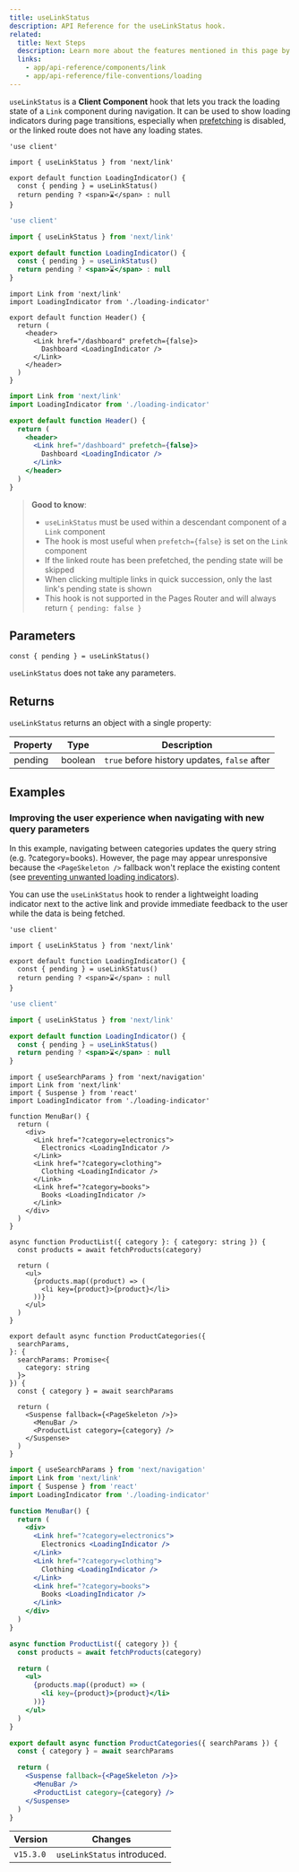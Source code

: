 ```yaml
---
title: useLinkStatus
description: API Reference for the useLinkStatus hook.
related:
  title: Next Steps
  description: Learn more about the features mentioned in this page by reading the API Reference.
  links:
    - app/api-reference/components/link
    - app/api-reference/file-conventions/loading
---
```


`useLinkStatus` is a **Client Component** hook that lets you track the loading state of a `Link` component during navigation. It can be used to show loading indicators during page transitions, especially when [prefetching](/docs/app/building-your-application/routing/linking-and-navigating#2-prefetching) is disabled, or the linked route does not have any loading states.

```tsx filename="app/loading-indicator.tsx" switcher
'use client'

import { useLinkStatus } from 'next/link'

export default function LoadingIndicator() {
  const { pending } = useLinkStatus()
  return pending ? <span>⌛</span> : null
}
```

```jsx filename="app/loading-indicator.js" switcher
'use client'

import { useLinkStatus } from 'next/link'

export default function LoadingIndicator() {
  const { pending } = useLinkStatus()
  return pending ? <span>⌛</span> : null
}
```

```tsx filename="app/header.tsx" switcher
import Link from 'next/link'
import LoadingIndicator from './loading-indicator'

export default function Header() {
  return (
    <header>
      <Link href="/dashboard" prefetch={false}>
        Dashboard <LoadingIndicator />
      </Link>
    </header>
  )
}
```

```jsx filename="app/header.js" switcher
import Link from 'next/link'
import LoadingIndicator from './loading-indicator'

export default function Header() {
  return (
    <header>
      <Link href="/dashboard" prefetch={false}>
        Dashboard <LoadingIndicator />
      </Link>
    </header>
  )
}
```

> **Good to know**:
>
> - `useLinkStatus` must be used within a descendant component of a `Link` component
> - The hook is most useful when `prefetch={false}` is set on the `Link` component
> - If the linked route has been prefetched, the pending state will be skipped
> - When clicking multiple links in quick succession, only the last link's pending state is shown
> - This hook is not supported in the Pages Router and will always return `{ pending: false }`

## Parameters

```tsx
const { pending } = useLinkStatus()
```

`useLinkStatus` does not take any parameters.

## Returns

`useLinkStatus` returns an object with a single property:

| Property | Type    | Description                                  |
| -------- | ------- | -------------------------------------------- |
| pending  | boolean | `true` before history updates, `false` after |

## Examples

### Improving the user experience when navigating with new query parameters

In this example, navigating between categories updates the query string (e.g. ?category=books). However, the page may appear unresponsive because the `<PageSkeleton />` fallback won't replace the existing content (see [preventing unwanted loading indicators](https://react.dev/reference/react/useTransition#preventing-unwanted-loading-indicators)).

You can use the `useLinkStatus` hook to render a lightweight loading indicator next to the active link and provide immediate feedback to the user while the data is being fetched.

```tsx filename="app/components/loading-indicator.tsx" switcher
'use client'

import { useLinkStatus } from 'next/link'

export default function LoadingIndicator() {
  const { pending } = useLinkStatus()
  return pending ? <span>⌛</span> : null
}
```

```jsx filename="app/components/loading-indicator.js" switcher
'use client'

import { useLinkStatus } from 'next/link'

export default function LoadingIndicator() {
  const { pending } = useLinkStatus()
  return pending ? <span>⌛</span> : null
}
```

```tsx filename="app/page.tsx" switcher
import { useSearchParams } from 'next/navigation'
import Link from 'next/link'
import { Suspense } from 'react'
import LoadingIndicator from './loading-indicator'

function MenuBar() {
  return (
    <div>
      <Link href="?category=electronics">
        Electronics <LoadingIndicator />
      </Link>
      <Link href="?category=clothing">
        Clothing <LoadingIndicator />
      </Link>
      <Link href="?category=books">
        Books <LoadingIndicator />
      </Link>
    </div>
  )
}

async function ProductList({ category }: { category: string }) {
  const products = await fetchProducts(category)

  return (
    <ul>
      {products.map((product) => (
        <li key={product}>{product}</li>
      ))}
    </ul>
  )
}

export default async function ProductCategories({
  searchParams,
}: {
  searchParams: Promise<{
    category: string
  }>
}) {
  const { category } = await searchParams

  return (
    <Suspense fallback={<PageSkeleton />}>
      <MenuBar />
      <ProductList category={category} />
    </Suspense>
  )
}
```

```jsx filename="app/page.js" switcher
import { useSearchParams } from 'next/navigation'
import Link from 'next/link'
import { Suspense } from 'react'
import LoadingIndicator from './loading-indicator'

function MenuBar() {
  return (
    <div>
      <Link href="?category=electronics">
        Electronics <LoadingIndicator />
      </Link>
      <Link href="?category=clothing">
        Clothing <LoadingIndicator />
      </Link>
      <Link href="?category=books">
        Books <LoadingIndicator />
      </Link>
    </div>
  )
}

async function ProductList({ category }) {
  const products = await fetchProducts(category)

  return (
    <ul>
      {products.map((product) => (
        <li key={product}>{product}</li>
      ))}
    </ul>
  )
}

export default async function ProductCategories({ searchParams }) {
  const { category } = await searchParams

  return (
    <Suspense fallback={<PageSkeleton />}>
      <MenuBar />
      <ProductList category={category} />
    </Suspense>
  )
}
```

| Version   | Changes                     |
| --------- | --------------------------- |
| `v15.3.0` | `useLinkStatus` introduced. |
